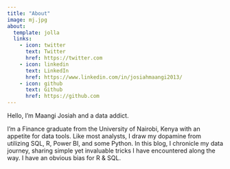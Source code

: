 ```yaml
---
title: "About"
image: mj.jpg
about:
  template: jolla
  links:
    - icon: twitter
      text: Twitter
      href: https://twitter.com
    - icon: linkedin
      text: LinkedIn
      href: https://www.linkedin.com/in/josiahmaangi2013/
    - icon: github
      text: Github
      href: https://github.com
---
```


Hello, I'm Maangi Josiah and a data addict.

I'm a Finance graduate from the University of Nairobi, Kenya with an appetite for data tools. Like most analysts, I draw my dopamine from utilizing SQL, R, Power BI, and some Python. In this blog, I chronicle my data journey, sharing simple yet invaluable tricks I have encountered along the way. I have an obvious bias for R & SQL.
